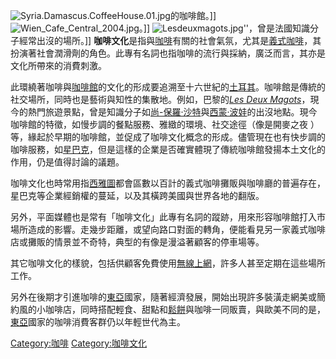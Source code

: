 {{multiple issues|
{{original research|time=2018-12-08T09:26:27+00:00}}
{{review|time=2018-12-08T09:26:27+00:00}}
{{unreferenced|time=2018-12-08T09:26:27+00:00}}
}}
{{NoteTA
|G1=Food
}}
[[File:Syria.Damascus.CoffeeHouse.01.jpg|thumb]]的咖啡館。]]
[[File:Wien_Cafe_Central_2004.jpg|thumb]]。]]
[[File:Lesdeuxmagots.jpg|thumb]]''，曾是法國知識分子經常出沒的場所。]]
'''咖啡文化'''是指與[[咖啡|咖啡]]有關的社會氣氛，尤其是[[濃縮咖啡|義式咖啡]]，其扮演著社會潤滑劑的角色。此專有名詞也指咖啡的流行與採納，廣泛而言，其亦是文化所帶來的消費刺激。

此環繞著咖啡與[[咖啡館|咖啡館]]的文化的形成要追溯至十六世紀的[[土耳其|土耳其]]。咖啡館是傳統的社交場所，同時也是藝術與知性的集散地。例如，巴黎的''[[Les_Deux_Magots|Les Deux Magots]]''，現今的熱門旅遊景點，曾是知識分子如[[尚-保羅·沙特|尚-保羅·沙特]]與[[西蒙·波娃|西蒙·波娃]]的出沒地點。現今咖啡館的特徵，如慢步調的餐點服務、雅緻的環境、社交途徑（像是開麥之夜 ''{{tsl|en|Open mike|open mic night}}''）等，緣起於早期的咖啡館，並促成了咖啡文化概念的形成。儘管現在也有快步調的咖啡服務，如[[星巴克|星巴克]]，但是這樣的企業是否確實體現了傳統咖啡館發揚本土文化的作用，仍是值得討論的議題。

咖啡文化也時常用指[[西雅圖|西雅圖]]都會區數以百計的義式咖啡攤販與咖啡廳的普遍存在，星巴克等企業經銷權的蔓延，以及其橫跨美國與世界各地的翻版。

另外，平面媒體也是常有「咖啡文化」此專有名詞的蹤跡，用來形容咖啡館打入市場所造成的影響。走幾步距離，或望向路口對面的轉角，便能看見另一家義式咖啡店或攤販的情景並不奇特，典型的有像是漫溢著顧客的停車場等。

其它咖啡文化的樣貌，包括供顧客免費使用[[无线局域网|無線上網]]，許多人甚至定期在這些場所工作。

另外在後期才引進咖啡的[[東亞|東亞]]國家，隨著經濟發展，開始出現許多裝潢走網美或簡約風的小咖啡店，同時搭配輕食、甜點和[[比利時鬆餅|鬆餅]]與咖啡一同販賣，與歐美不同的是，[[東亞|東亞]]國家的咖啡消費客群仍以年輕世代為主。

{{coffee}}

[[Category:咖啡|Category:咖啡]]
[[Category:咖啡文化|Category:咖啡文化]]